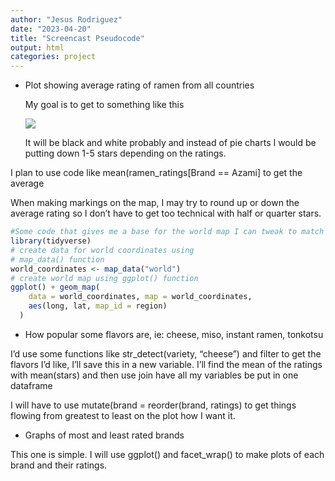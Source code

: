 ```yaml
---
author: "Jesus Rodriguez"
date: "2023-04-20"
title: "Screencast Pseudocode"
output: html
categories: project
---
```


-   Plot showing average rating of ramen from all countries

    My goal is to get to something like this

    ![](images/worldmaptemplate.jpg)

    It will be black and white probably and instead of pie charts I would be putting down 1-5 stars depending on the ratings.

I plan to use code like mean(ramen_ratings\[Brand == Azami\] to get the average

When making markings on the map, I may try to round up or down the average rating so I don't have to get too technical with half or quarter stars.

```r
#Some code that gives me a base for the world map I can tweak to match what I'd like
library(tidyverse)
# create data for world coordinates using
# map_data() function
world_coordinates <- map_data("world")
# create world map using ggplot() function
ggplot() + geom_map( 
    data = world_coordinates, map = world_coordinates, 
    aes(long, lat, map_id = region) 
  )
```

-   How popular some flavors are, ie: cheese, miso, instant ramen, tonkotsu

I'd use some functions like str_detect(variety, "cheese") and filter to get the flavors I'd like, I'll save this in a new variable. I'll find the mean of the ratings with mean(stars) and then use join have all my variables be put in one dataframe

I will have to use mutate(brand = reorder(brand, ratings) to get things flowing from greatest to least on the plot how I want it.

-   Graphs of most and least rated brands

This one is simple. I will use ggplot() and facet_wrap() to make plots of each brand and their ratings.
